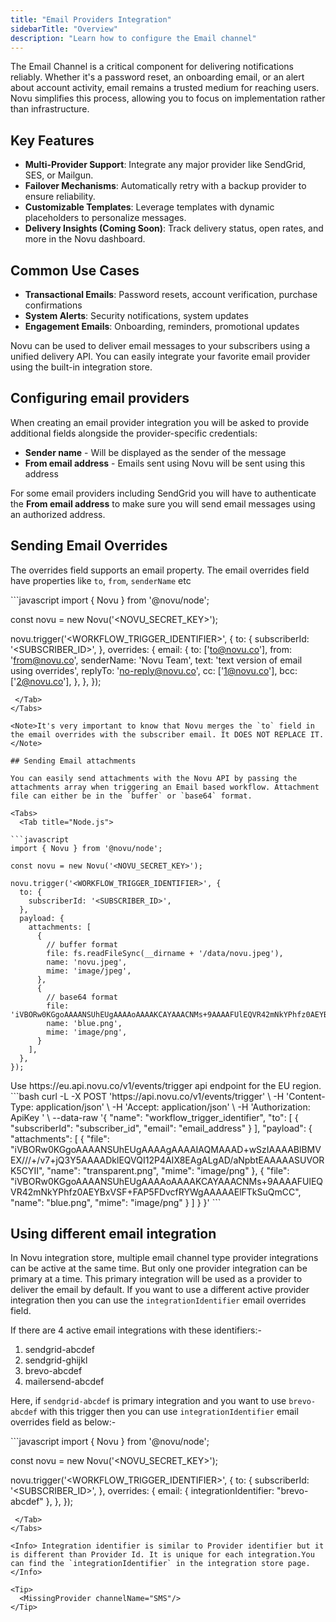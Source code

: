 ```yaml
---
title: "Email Providers Integration"
sidebarTitle: "Overview"
description: "Learn how to configure the Email channel"
---
```


The Email Channel is a critical component for delivering notifications reliably. Whether it's a password reset, an onboarding email, or an alert about account activity, email remains a trusted medium for reaching users. 
Novu simplifies this process, allowing you to focus on implementation rather than infrastructure.

## Key Features

- **Multi-Provider Support**: Integrate any major provider like SendGrid, SES, or Mailgun.
- **Failover Mechanisms**: Automatically retry with a backup provider to ensure reliability.
- **Customizable Templates**: Leverage templates with dynamic placeholders to personalize messages.
- **Delivery Insights (Coming Soon)**: Track delivery status, open rates, and more in the Novu dashboard.

## Common Use Cases

- **Transactional Emails**: Password resets, account verification, purchase confirmations
- **System Alerts**: Security notifications, system updates
- **Engagement Emails**: Onboarding, reminders, promotional updates




Novu can be used to deliver email messages to your subscribers using a unified delivery API. You can easily integrate your favorite email provider using the built-in integration store.

## Configuring email providers

When creating an email provider integration you will be asked to provide additional fields alongside the provider-specific credentials:

- **Sender name** - Will be displayed as the sender of the message
- **From email address** - Emails sent using Novu will be sent using this address

For some email providers including SendGrid you will have to authenticate the **From email address** to make sure you will send email messages using an authorized address.

## Sending Email Overrides

The overrides field supports an email property. The email overrides field have properties like `to`, `from`, `senderName` etc

<Tabs>
  <Tab title="Node.js">
```javascript
import { Novu } from '@novu/node';

const novu = new Novu('<NOVU_SECRET_KEY>');

novu.trigger('<WORKFLOW_TRIGGER_IDENTIFIER>', {
  to: {
    subscriberId: '<SUBSCRIBER_ID>',
  },
  overrides: {
    email: {
      to: ['to@novu.co'],
      from: 'from@novu.co',
      senderName: 'Novu Team',
      text: 'text version of email using overrides',
      replyTo: 'no-reply@novu.co',
      cc: ['1@novu.co'],
      bcc: ['2@novu.co'],
    },
  },
});
```
 </Tab>
</Tabs>

<Note>It's very important to know that Novu merges the `to` field in the email overrides with the subscriber email. It DOES NOT REPLACE IT.</Note>

## Sending Email attachments

You can easily send attachments with the Novu API by passing the attachments array when triggering an Email based workflow. Attachment file can either be in the `buffer` or `base64` format.

<Tabs>
  <Tab title="Node.js">

```javascript
import { Novu } from '@novu/node';

const novu = new Novu('<NOVU_SECRET_KEY>');

novu.trigger('<WORKFLOW_TRIGGER_IDENTIFIER>', {
  to: {
    subscriberId: '<SUBSCRIBER_ID>',
  },
  payload: {
    attachments: [
      {
        // buffer format
        file: fs.readFileSync(__dirname + '/data/novu.jpeg'),
        name: 'novu.jpeg',
        mime: 'image/jpeg',
      },
      {
        // base64 format
        file: 'iVBORw0KGgoAAAANSUhEUgAAAAoAAAAKCAYAAACNMs+9AAAAFUlEQVR42mNkYPhfz0AEYBxVSF+FAP5FDvcfRYWgAAAAAElFTkSuQmCC',
        name: 'blue.png',
        mime: 'image/png',
      }
    ],
  },
});
```
  </Tab>
  <Tab title="cURL">
  Use https://eu.api.novu.co/v1/events/trigger api endpoint for the EU region.
```bash
curl -L -X POST 'https://api.novu.co/v1/events/trigger' \
-H 'Content-Type: application/json' \
-H 'Accept: application/json' \
-H 'Authorization: ApiKey <SECRET_KEY>' \
--data-raw '{
    "name": "workflow_trigger_identifier",
    "to": [
        {
            "subscriberId": "subscriber_id",
            "email": "email_address"
        }
    ],
    "payload": {
        "attachments": [
            {
                "file": "iVBORw0KGgoAAAANSUhEUgAAAAgAAAAIAQMAAAD+wSzIAAAABlBMVEX///+/v7+jQ3Y5AAAADklEQVQI12P4AIX8EAgALgAD/aNpbtEAAAAASUVORK5CYII",
                "name": "transparent.png",
                "mime": "image/png"
            },
            {
                "file": "iVBORw0KGgoAAAANSUhEUgAAAAoAAAAKCAYAAACNMs+9AAAAFUlEQVR42mNkYPhfz0AEYBxVSF+FAP5FDvcfRYWgAAAAAElFTkSuQmCC",
                "name": "blue.png",
                "mime": "image/png"
            }
        ]
    }
}'
``` 
  </Tab>
</Tabs>

## Using different email integration

In Novu integration store, multiple email channel type provider integrations can be active at the same time. But only one provider integration can be primary at a time. This primary integration will be used as a provider to deliver the email by default. If you want to use a different active provider integration then you can use the `integrationIdentifier` email overrides field.

If there are 4 active email integrations with these identifiers:-

1. sendgrid-abcdef
2. sendgrid-ghijkl
3. brevo-abcdef
4. mailersend-abcdef

Here, if `sendgrid-abcdef` is primary integration and you want to use `brevo-abcdef` with this trigger then you can use `integrationIdentifier` email overrides field as below:-

<Tabs>
  <Tab title="Node.js">
```javascript
import { Novu } from '@novu/node';

const novu = new Novu('<NOVU_SECRET_KEY>');

novu.trigger('<WORKFLOW_TRIGGER_IDENTIFIER>', {
  to: {
    subscriberId: '<SUBSCRIBER_ID>',
  },
  overrides: {
    email: {
      integrationIdentifier: "brevo-abcdef"
    },
  },
});
```
 </Tab>
</Tabs>

<Info> Integration identifier is similar to Provider identifier but it is different than Provider Id. It is unique for each integration.You can find the `integrationIdentifier` in the integration store page.  </Info>

<Tip>
  <MissingProvider channelName="SMS"/>
</Tip>
